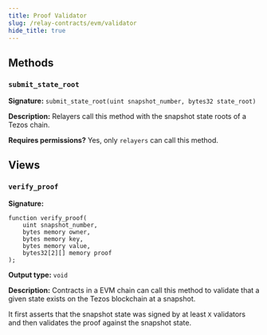 ```yaml
---
title: Proof Validator
slug: /relay-contracts/evm/validator
hide_title: true
---
```


## Methods

### `submit_state_root`

**Signature:** `submit_state_root(uint snapshot_number, bytes32 state_root)`

**Description:** Relayers call this method with the snapshot state roots of a Tezos chain.

**Requires permissions?** Yes, only `relayers` can call this method.

<div class="padding-vert--md"></div>

## Views

### `verify_proof`

**Signature:**

```
function verify_proof(
    uint snapshot_number,
    bytes memory owner,
    bytes memory key,
    bytes memory value,
    bytes32[2][] memory proof
);
```

**Output type:** `void`

**Description:**
Contracts in a EVM chain can call this method to validate that a given state exists on the Tezos blockchain at a snapshot.

It first asserts that the snapshot state was signed by at least `X` validators and then validates the proof against the snapshot state.
